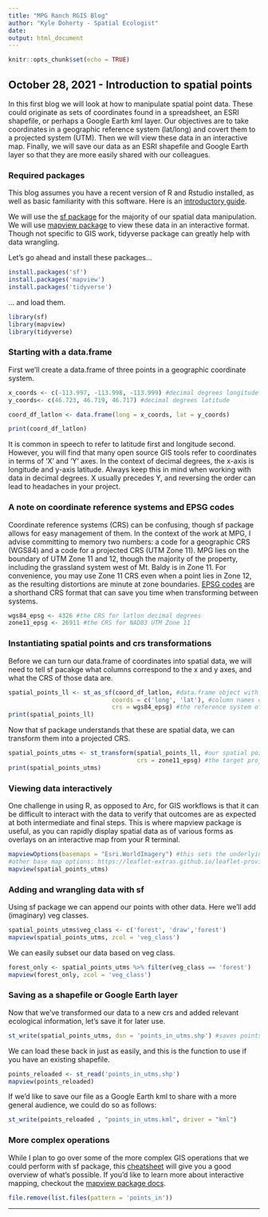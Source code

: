 ```yaml
---
title: "MPG Ranch RGIS Blog"
author: "Kyle Doherty - Spatial Ecologist"
date: 
output: html_document
---
```


```r
knitr::opts_chunk$set(echo = TRUE)
```

## October 28, 2021 - Introduction to spatial points 

In this first blog we will look at how to manipulate spatial point data. These could originate as sets of coordinates found in a spreadsheet, an ESRI shapefile, or perhaps a Google Earth kml layer. Our objectives are to take coordinates in a geographic reference system (lat/long) and covert them to a projected system (UTM). Then we will view these data in an interactive map. Finally, we will save our data as an ESRI shapefile and Google Earth layer so that they are more easily shared with our colleagues.

### Required packages

This blog assumes you have a recent version of R and Rstudio installed, as well as basic familiarity with this software. Here is an [introductory guide](https://rstudio-education.github.io/hopr/starting.html).

We will use the [sf package](https://r-spatial.github.io/sf/) for the majority of our spatial data manipulation. We will use [mapview package](https://r-spatial.github.io/mapview/) to view these data in an interactive format. Though not specific to GIS work, tidyverse package can greatly help with data wrangling. 

Let's go ahead and install these packages...

```r
install.packages('sf')
install.packages('mapview')
install.packages('tidyverse')
```

... and load them.

```r
library(sf)
library(mapview)
library(tidyverse)
```

### Starting with a data.frame

First we'll create a data.frame of three points in a geographic coordinate system. 

```r
x_coords <- c(-113.997, -113.998, -113.999) #decimal degrees longitude
y_coords<- c(46.723, 46.719, 46.717) #decimal degrees latitude

coord_df_latlon <- data.frame(long = x_coords, lat = y_coords)

print(coord_df_latlon)
```

It is common in speech to refer to latitude first and longitude second. However, you will find that many open source GIS tools refer to coordinates in terms of 'X' and 'Y' axes. In the context of decimal degrees, the x-axis is longitude and y-axis latitude. Always keep this in mind when working with data in decimal degrees. X usually precedes Y, and reversing the order can lead to headaches in your project.

### A note on coordinate reference systems and EPSG codes 
Coordinate reference systems (CRS) can be confusing, though sf package allows for easy management of them. In the context of the work at MPG, I advise committing to memory two numbers: a code for a geographic CRS (WGS84) and a code for a projected CRS (UTM Zone 11). MPG lies on the boundary of UTM Zone 11 and 12, though the majority of the property, including the grassland system west of Mt. Baldy is in Zone 11. For convenience, you may use Zone 11 CRS even when a point lies in Zone 12, as the resulting distortions are minute at zone boundaries. [EPSG codes](https://en.wikipedia.org/wiki/EPSG_Geodetic_Parameter_Dataset) are a shorthand CRS format that can save you time when transforming between systems. 

```r
wgs84_epsg <- 4326 #the CRS for latlon decimal degrees
zone11_epsg <- 26911 #the CRS for NAD83 UTM Zone 11
```

### Instantiating spatial points and crs transformations
Before we can turn our data.frame of coordinates into spatial data, we will need to tell sf pacakge what columns correspond to the x and y axes, and what the CRS of those data are. 
```r
spatial_points_ll <- st_as_sf(coord_df_latlon, #data.frame object with our coordinates
                             coords = c('long', 'lat'), #column names of x and y axes
                             crs = wgs84_epsg) #the reference system of those coordinates
print(spatial_points_ll)
```
Now that sf package understands that these are spatial data, we can transform them into a projected CRS. 
```r
spatial_points_utms <- st_transform(spatial_points_ll, #our spatial points in latlon
                                    crs = zone11_epsg) #the target projected crs
print(spatial_points_utms)
```
### Viewing data interactively
One challenge in using R, as opposed to Arc, for GIS workflows is that it can be difficult to interact with the data to verify that outcomes are as expected at both intermediate and final steps. This is where mapview package is useful, as you can rapidly display spatial data as of various forms as overlays on an interactive map from your R terminal.

```r
mapviewOptions(basemaps = "Esri.WorldImagery") #this sets the underlying base map 
#other base map options: https://leaflet-extras.github.io/leaflet-providers/preview/
mapview(spatial_points_utms)
```

### Adding and wrangling data with sf
Using sf package we can append our points with other data. Here we'll add (imaginary) veg classes.  
```r
spatial_points_utms$veg_class <- c('forest', 'draw','forest')
mapview(spatial_points_utms, zcol = 'veg_class')
```
We can easily subset our data based on veg class.
```r
forest_only <- spatial_points_utms %>% filter(veg_class == 'forest')
mapview(forest_only, zcol = 'veg_class')
```

### Saving as a shapefile or Google Earth layer
Now that we've transformed our data to a new crs and added relevant ecological information, let's save it for later use. 

```r
st_write(spatial_points_utms, dsn = 'points_in_utms.shp') #saves points as shapefile to current working directory
```

We can load these back in just as easily, and this is the function to use if you have an existing shapefile. 

```r
points_reloaded <- st_read('points_in_utms.shp')
mapview(points_reloaded)
```

If we'd like to save our file as a Google Earth kml to share with a more general audience, we could do so as follows:

```r
st_write(points_reloaded , "points_in_utms.kml", driver = "kml")
```

### More complex operations
While I plan to go over some of the more complex GIS operations that we could perform with sf package, this [cheatsheet](https://github.com/rstudio/cheatsheets/blob/master/sf.pdf) will give you a good overview of what's possible. If you'd like to learn more about interactive mapping, checkout the [mapview package docs](https://r-spatial.github.io/mapview/).
```r
file.remove(list.files(pattern = 'points_in'))
```
 <hr/> 